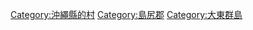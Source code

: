 {{Commonscat|Kitadaito, Okinawa}}
{{Catmore}}

{{DEFAULTSORT:Kitadaito}}
[[Category:沖繩縣的村|Category:沖繩縣的村]]
[[Category:島尻郡|Category:島尻郡]]
[[Category:大東群島|Category:大東群島]]